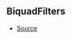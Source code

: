 ## BiquadFilters



- [Source](https://github.com/Androz2091/discord-player/blob/3861a2c/packages/equalizer/src/biquad/Coefficients.ts#L14)